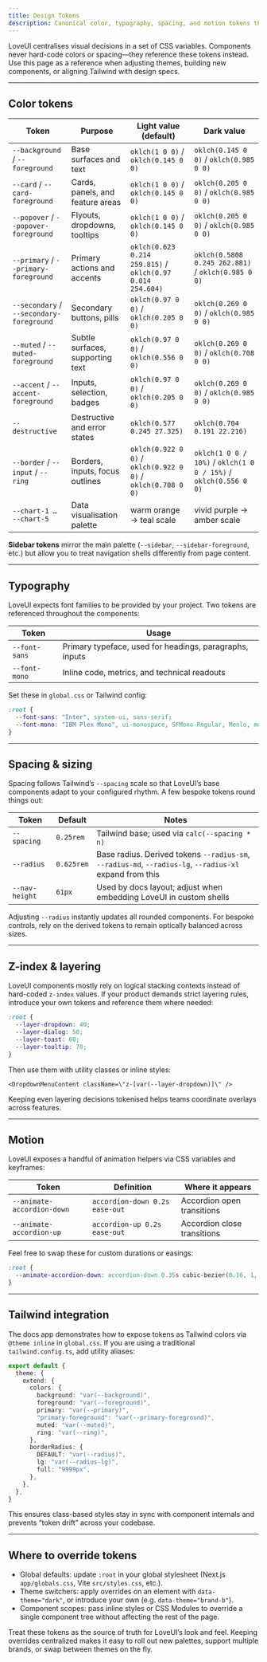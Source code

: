 ```yaml
---
title: Design Tokens
description: Canonical color, typography, spacing, and motion tokens that power LoveUI.
---
```


LoveUI centralises visual decisions in a set of CSS variables. Components never hard-code colors or spacing—they reference these tokens instead. Use this page as a reference when adjusting themes, building new components, or aligning Tailwind with design specs.

---

## Color tokens

| Token | Purpose | Light value (default) | Dark value |
| --- | --- | --- | --- |
| `--background` / `--foreground` | Base surfaces and text | `oklch(1 0 0)` / `oklch(0.145 0 0)` | `oklch(0.145 0 0)` / `oklch(0.985 0 0)` |
| `--card` / `--card-foreground` | Cards, panels, and feature areas | `oklch(1 0 0)` / `oklch(0.145 0 0)` | `oklch(0.205 0 0)` / `oklch(0.985 0 0)` |
| `--popover` / `--popover-foreground` | Flyouts, dropdowns, tooltips | `oklch(1 0 0)` / `oklch(0.145 0 0)` | `oklch(0.205 0 0)` / `oklch(0.985 0 0)` |
| `--primary` / `--primary-foreground` | Primary actions and accents | `oklch(0.623 0.214 259.815)` / `oklch(0.97 0.014 254.604)` | `oklch(0.5808 0.245 262.881)` / `oklch(0.985 0 0)` |
| `--secondary` / `--secondary-foreground` | Secondary buttons, pills | `oklch(0.97 0 0)` / `oklch(0.205 0 0)` | `oklch(0.269 0 0)` / `oklch(0.985 0 0)` |
| `--muted` / `--muted-foreground` | Subtle surfaces, supporting text | `oklch(0.97 0 0)` / `oklch(0.556 0 0)` | `oklch(0.269 0 0)` / `oklch(0.708 0 0)` |
| `--accent` / `--accent-foreground` | Inputs, selection, badges | `oklch(0.97 0 0)` / `oklch(0.205 0 0)` | `oklch(0.269 0 0)` / `oklch(0.985 0 0)` |
| `--destructive` | Destructive and error states | `oklch(0.577 0.245 27.325)` | `oklch(0.704 0.191 22.216)` |
| `--border` / `--input` / `--ring` | Borders, inputs, focus outlines | `oklch(0.922 0 0)` / `oklch(0.922 0 0)` / `oklch(0.708 0 0)` | `oklch(1 0 0 / 10%)` / `oklch(1 0 0 / 15%)` / `oklch(0.556 0 0)` |
| `--chart-1 … --chart-5` | Data visualisation palette | warm orange → teal scale | vivid purple → amber scale |

**Sidebar tokens** mirror the main palette (`--sidebar`, `--sidebar-foreground`, etc.) but allow you to treat navigation shells differently from page content.

---

## Typography

LoveUI expects font families to be provided by your project. Two tokens are referenced throughout the components:

| Token | Usage |
| --- | --- |
| `--font-sans` | Primary typeface, used for headings, paragraphs, inputs |
| `--font-mono` | Inline code, metrics, and technical readouts |

Set these in `global.css` or Tailwind config:

```css
:root {
  --font-sans: "Inter", system-ui, sans-serif;
  --font-mono: "IBM Plex Mono", ui-monospace, SFMono-Regular, Menlo, monospace;
}
```

---

## Spacing & sizing

Spacing follows Tailwind’s `--spacing` scale so that LoveUI’s base components adapt to your configured rhythm. A few bespoke tokens round things out:

| Token | Default | Notes |
| --- | --- | --- |
| `--spacing` | `0.25rem` | Tailwind base; used via `calc(--spacing * n)` |
| `--radius` | `0.625rem` | Base radius. Derived tokens `--radius-sm`, `--radius-md`, `--radius-lg`, `--radius-xl` expand from this |
| `--nav-height` | `61px` | Used by docs layout; adjust when embedding LoveUI in custom shells |

Adjusting `--radius` instantly updates all rounded components. For bespoke controls, rely on the derived tokens to remain optically balanced across sizes.

---

## Z-index & layering

LoveUI components mostly rely on logical stacking contexts instead of hard-coded `z-index` values. If your product demands strict layering rules, introduce your own tokens and reference them where needed:

```css
:root {
  --layer-dropdown: 40;
  --layer-dialog: 50;
  --layer-toast: 60;
  --layer-tooltip: 70;
}
```

Then use them with utility classes or inline styles:

```tsx
<DropdownMenuContent className=\"z-[var(--layer-dropdown)]\" />
```

Keeping even layering decisions tokenised helps teams coordinate overlays across features.

---

## Motion

LoveUI exposes a handful of animation helpers via CSS variables and keyframes:

| Token | Definition | Where it appears |
| --- | --- | --- |
| `--animate-accordion-down` | `accordion-down 0.2s ease-out` | Accordion open transitions |
| `--animate-accordion-up` | `accordion-up 0.2s ease-out` | Accordion close transitions |

Feel free to swap these for custom durations or easings:

```css
:root {
  --animate-accordion-down: accordion-down 0.35s cubic-bezier(0.16, 1, 0.3, 1);
}
```

---

## Tailwind integration

The docs app demonstrates how to expose tokens as Tailwind colors via `@theme inline` in `global.css`. If you are using a traditional `tailwind.config.ts`, add utility aliases:

```ts
export default {
  theme: {
    extend: {
      colors: {
        background: "var(--background)",
        foreground: "var(--foreground)",
        primary: "var(--primary)",
        "primary-foreground": "var(--primary-foreground)",
        muted: "var(--muted)",
        ring: "var(--ring)",
      },
      borderRadius: {
        DEFAULT: "var(--radius)",
        lg: "var(--radius-lg)",
        full: "9999px",
      },
    },
  },
}
```

This ensures class-based styles stay in sync with component internals and prevents “token drift” across your codebase.

---

## Where to override tokens

- Global defaults: update `:root` in your global stylesheet (Next.js `app/globals.css`, Vite `src/styles.css`, etc.).
- Theme switchers: apply overrides on an element with `data-theme="dark"`, or introduce your own (e.g. `data-theme="brand-b"`).
- Component scopes: pass inline styles or CSS Modules to override a single component tree without affecting the rest of the page.

Treat these tokens as the source of truth for LoveUI’s look and feel. Keeping overrides centralized makes it easy to roll out new palettes, support multiple brands, or swap between themes on the fly.
